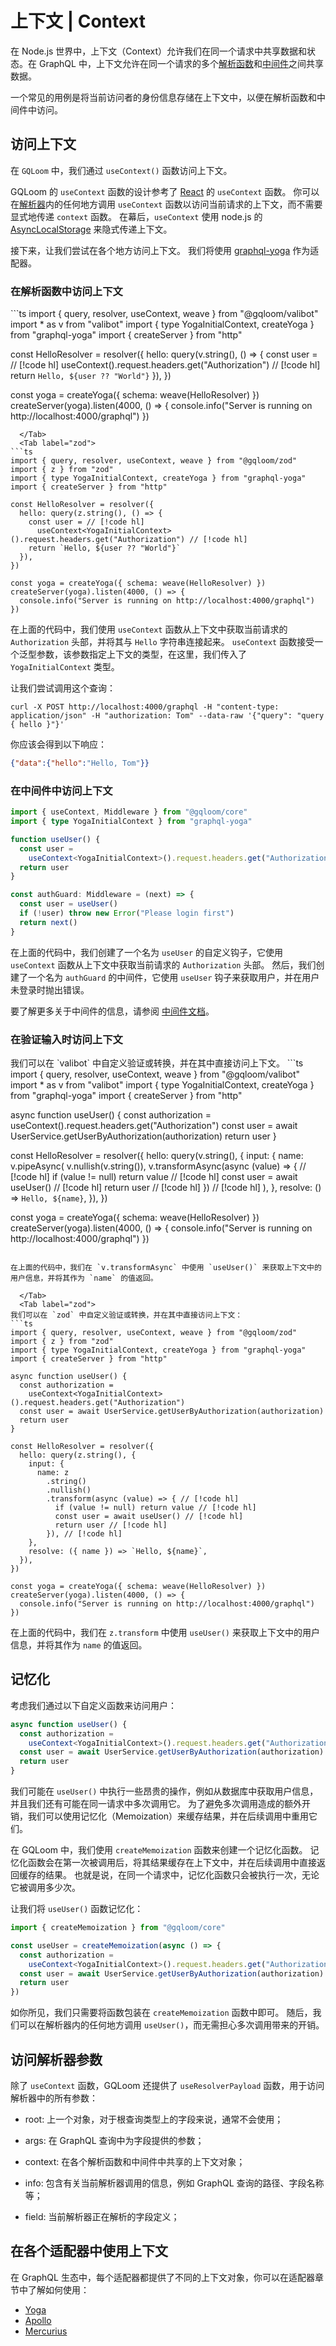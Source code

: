 
# 上下文 | Context

在 Node.js 世界中，上下文（Context）允许我们在同一个请求中共享数据和状态。在 GraphQL 中，上下文允许在同一个请求的多个[解析函数](../fundamentals-features/resolver)和[中间件](../fundamentals-features/middleware)之间共享数据。

一个常见的用例是将当前访问者的身份信息存储在上下文中，以便在解析函数和中间件中访问。

## 访问上下文

在 `GQLoom` 中，我们通过 `useContext()` 函数访问上下文。

GQLoom 的 `useContext` 函数的设计参考了 [React](https://zh-hans.react.dev/) 的 `useContext` 函数。
你可以在[解析器](../fundamentals-features/resolver)内的任何地方调用 `useContext` 函数以访问当前请求的上下文，而不需要显式地传递 `context` 函数。
在幕后，`useContext` 使用 node.js 的 [AsyncLocalStorage](https://nodejs.org/api/async_context.html#class-asynclocalstorage) 来隐式传递上下文。

接下来，让我们尝试在各个地方访问上下文。
我们将使用 [graphql-yoga](https://the-guild.dev/graphql/yoga-server) 作为适配器。

### 在解析函数中访问上下文

<Tabs groupId='schema-builder'>
  <Tab label="valibot">
```ts
import { query, resolver, useContext, weave } from "@gqloom/valibot"
import * as v from "valibot"
import { type YogaInitialContext, createYoga } from "graphql-yoga"
import { createServer } from "http"

const HelloResolver = resolver({
  hello: query(v.string(), () => {
    const user = // [!code hl]
      useContext<YogaInitialContext>().request.headers.get("Authorization") // [!code hl]
    return `Hello, ${user ?? "World"}`
  }),
})

const yoga = createYoga({ schema: weave(HelloResolver) })
createServer(yoga).listen(4000, () => {
  console.info("Server is running on http://localhost:4000/graphql")
})
```
  </Tab>
  <Tab label="zod">
```ts
import { query, resolver, useContext, weave } from "@gqloom/zod"
import { z } from "zod"
import { type YogaInitialContext, createYoga } from "graphql-yoga"
import { createServer } from "http"

const HelloResolver = resolver({
  hello: query(z.string(), () => {
    const user = // [!code hl]
      useContext<YogaInitialContext>().request.headers.get("Authorization") // [!code hl]
    return `Hello, ${user ?? "World"}`
  }),
})

const yoga = createYoga({ schema: weave(HelloResolver) })
createServer(yoga).listen(4000, () => {
  console.info("Server is running on http://localhost:4000/graphql")
})
```
  </Tab>
</Tabs>

在上面的代码中，我们使用 `useContext` 函数从上下文中获取当前请求的 `Authorization` 头部，并将其与 `Hello` 字符串连接起来。
`useContext` 函数接受一个泛型参数，该参数指定上下文的类型，在这里，我们传入了 `YogaInitialContext` 类型。


让我们尝试调用这个查询：
```shell
curl -X POST http://localhost:4000/graphql -H "content-type: application/json" -H "authorization: Tom" --data-raw '{"query": "query { hello }"}'
```
你应该会得到以下响应：
```json
{"data":{"hello":"Hello, Tom"}}
```

### 在中间件中访问上下文

```ts
import { useContext, Middleware } from "@gqloom/core"
import { type YogaInitialContext } from "graphql-yoga"

function useUser() {
  const user =
    useContext<YogaInitialContext>().request.headers.get("Authorization")
  return user
}

const authGuard: Middleware = (next) => {
  const user = useUser()
  if (!user) throw new Error("Please login first")
  return next()
}
```
在上面的代码中，我们创建了一个名为 `useUser` 的自定义钩子，它使用 `useContext` 函数从上下文中获取当前请求的 `Authorization` 头部。
然后，我们创建了一个名为 `authGuard` 的中间件，它使用 `useUser` 钩子来获取用户，并在用户未登录时抛出错误。

要了解更多关于中间件的信息，请参阅 [中间件文档](../fundamentals-features/middleware)。

### 在验证输入时访问上下文

<Tabs groupId='schema-builder'>
  <Tab label="valibot">
我们可以在 `valibot` 中自定义验证或转换，并在其中直接访问上下文。
```ts
import { query, resolver, useContext, weave } from "@gqloom/valibot"
import * as v from "valibot"
import { type YogaInitialContext, createYoga } from "graphql-yoga"
import { createServer } from "http"

async function useUser() {
  const authorization =
    useContext<YogaInitialContext>().request.headers.get("Authorization")
  const user = await UserService.getUserByAuthorization(authorization)
  return user
}

const HelloResolver = resolver({
  hello: query(v.string(), {
    input: {
      name: v.pipeAsync( 
        v.nullish(v.string()),
        v.transformAsync(async (value) => { // [!code hl]
          if (value != null) return value // [!code hl]
          const user = await useUser() // [!code hl]
          return user // [!code hl]
        }) // [!code hl]
      ),
    },
    resolve: () => `Hello, ${name}`,
  }),
})

const yoga = createYoga({ schema: weave(HelloResolver) })
createServer(yoga).listen(4000, () => {
  console.info("Server is running on http://localhost:4000/graphql")
})
```

在上面的代码中，我们在 `v.transformAsync` 中使用 `useUser()` 来获取上下文中的用户信息，并将其作为 `name` 的值返回。

  </Tab>
  <Tab label="zod">
我们可以在 `zod` 中自定义验证或转换，并在其中直接访问上下文：
```ts
import { query, resolver, useContext, weave } from "@gqloom/zod"
import { z } from "zod"
import { type YogaInitialContext, createYoga } from "graphql-yoga"
import { createServer } from "http"

async function useUser() {
  const authorization =
    useContext<YogaInitialContext>().request.headers.get("Authorization")
  const user = await UserService.getUserByAuthorization(authorization)
  return user
}

const HelloResolver = resolver({
  hello: query(z.string(), {
    input: {
      name: z
        .string()
        .nullish()
        .transform(async (value) => { // [!code hl]
          if (value != null) return value // [!code hl]
          const user = await useUser() // [!code hl]
          return user // [!code hl]
        }), // [!code hl]
    },
    resolve: ({ name }) => `Hello, ${name}`,
  }),
})

const yoga = createYoga({ schema: weave(HelloResolver) })
createServer(yoga).listen(4000, () => {
  console.info("Server is running on http://localhost:4000/graphql")
})
```
在上面的代码中，我们在 `z.transform` 中使用 `useUser()` 来获取上下文中的用户信息，并将其作为 `name` 的值返回。
  </Tab>
</Tabs>

## 记忆化

考虑我们通过以下自定义函数来访问用户：

```ts
async function useUser() {
  const authorization =
    useContext<YogaInitialContext>().request.headers.get("Authorization")
  const user = await UserService.getUserByAuthorization(authorization)
  return user
}
```

我们可能在 `useUser()` 中执行一些昂贵的操作，例如从数据库中获取用户信息，并且我们还有可能在同一请求中多次调用它。
为了避免多次调用造成的额外开销，我们可以使用记忆化（Memoization）来缓存结果，并在后续调用中重用它们。

在 GQLoom 中，我们使用 `createMemoization` 函数来创建一个记忆化函数。
记忆化函数会在第一次被调用后，将其结果缓存在上下文中，并在后续调用中直接返回缓存的结果。
也就是说，在同一个请求中，记忆化函数只会被执行一次，无论它被调用多少次。

让我们将 `useUser()` 函数记忆化：

```ts
import { createMemoization } from "@gqloom/core"

const useUser = createMemoization(async () => {
  const authorization =
    useContext<YogaInitialContext>().request.headers.get("Authorization")
  const user = await UserService.getUserByAuthorization(authorization)
  return user
})
```
如你所见，我们只需要将函数包装在 `createMemoization` 函数中即可。
随后，我们可以在解析器内的任何地方调用 `useUser()`，而无需担心多次调用带来的开销。

## 访问解析器参数

除了 `useContext` 函数，GQLoom 还提供了 `useResolverPayload` 函数，用于访问解析器中的所有参数：

- root: 上一个对象，对于根查询类型上的字段来说，通常不会使用；

- args: 在 GraphQL 查询中为字段提供的参数；

- context: 在各个解析函数和中间件中共享的上下文对象；

- info: 包含有关当前解析器调用的信息，例如 GraphQL 查询的路径、字段名称等；

- field: 当前解析器正在解析的字段定义；

## 在各个适配器中使用上下文

在 GraphQL 生态中，每个适配器都提供了不同的上下文对象，你可以在适配器章节中了解如何使用：

- [Yoga](../advanced/adapters/yoga)
- [Apollo](../advanced/adapters/apollo)
- [Mercurius](../advanced/adapters/mercurius)
